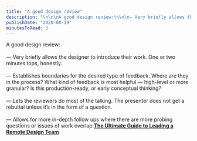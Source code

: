 ```yaml
---
title: "A good design review"
description: "\n\n\nA good design review:\n\n\n— Very briefly allows the designer to introduce their work. One or two minutes tops, honestly.\n\n\n— Establishes boundaries for the desired type of feedback. Where are they in the process? What kind of feedback is most helpful — high-level or more granular? Is this production-ready, or early conceptual thinking?\n\n\n— Lets the reviewers do most of the talking. The presenter does not get a rebuttal unless it’s in the form of a question.\n\n\n— Allows for more in-depth follow u"
publishDate: "2020-08-19"
minutesToRead: 3
---
```


<div class="blockquote">
<div><p>A good design review:<br /><br />
— Very briefly allows the designer to introduce their work. One or two minutes tops, honestly.<br /><br />
— Establishes boundaries for the desired type of feedback. Where are they in the process? What kind of feedback is most helpful — high-level or more granular? Is this production-ready, or early conceptual thinking?<br /><br />
— Lets the reviewers do most of the talking. The presenter does not get a rebuttal unless it’s in the form of a question.<br /><br />
— Allows for more in-depth follow ups where there are more probing questions or issues of work overlap.<strong><a href="https://modus.medium.com/humans-first-strategies-for-leading-remote-design-teams-d08df0c3f662?ref=antonsten.com">The Ultimate Guide to Leading a Remote Design Team</a></strong></p></div>
</div>